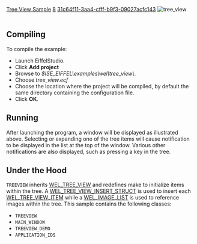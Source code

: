[[Property:title|Tree View Sample]]
[[Property:weight|8]]
[[Property:uuid|31c64f11-3aa4-cfff-b9f3-09027acfc143]]
[[Image:tree-view--tree-view|tree_view]]  <br/>
<br/>

==Compiling==

To compile the example: 
* Launch EiffelStudio. 
* Click '''Add project'''
* Browse to ''$ISE_EIFFEL\examples\wel\tree_view\''. 
* Choose ''tree_view.ecf''
* Choose the location where the project will be compiled, by default the same directory containing the configuration file. 
* Click '''OK'''. 

==Running==

After launching the program, a window will be displayed as illustrated above. Selecting or expanding one of the tree items will cause notification to be displayed in the list at the top of the window. Various other notifications are also displayed, such as pressing a key in the tree. 

==Under the Hood==

<code>TREEVIEW</code> inherits [[ref:libraries/wel/reference/wel_tree_view_chart|WEL_TREE_VIEW]]  and redefines make to initialize items within the tree. A [[ref:libraries/wel/reference/wel_tree_view_insert_struct_chart|WEL_TREE_VIEW_INSERT_STRUCT]]  is used to insert each [[ref:libraries/wel/reference/wel_tree_view_item_chart|WEL_TREE_VIEW_ITEM]]  while a [[ref:libraries/wel/reference/wel_image_list_chart|WEL_IMAGE_LIST]]  is used to reference images within the tree. 
This sample contains the following classes: 
* <code>TREEVIEW</code>
* <code>MAIN_WINDOW</code>
* <code>TREEVIEW_DEMO</code>
* <code>APPLICATION_IDS</code>

{{seealso|<br/>
[[ref:libraries/wel/reference/wel_tree_view_chart|WEL_TREE_VIEW]]  }}






